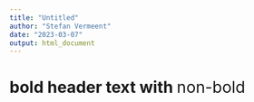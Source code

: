```yaml
---
title: "Untitled"
author: "Stefan Vermeent"
date: "2023-03-07"
output: html_document
---
```




# **bold** header text with <span style='font-weight:normal'>non-bold</span>
